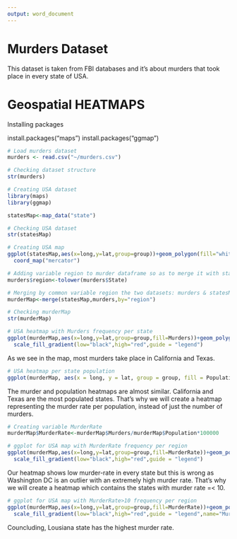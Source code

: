 ---
output: word_document
---

# Murders Dataset

This dataset is taken from FBI databases and it's about murders that took place in every state of USA.

# Geospatial HEATMAPS

Installing packages

install.packages("maps")
install.packages("ggmap")


```{r,fig.width=4,fig.height=3}
# Load murders dataset
murders <- read.csv("~/murders.csv")

# Checking dataset structure
str(murders)

# Creating USA dataset
library(maps)
library(ggmap)

statesMap<-map_data("state")

# Checking USA dataset
str(statesMap)

# Creating USA map
ggplot(statesMap,aes(x=long,y=lat,group=group))+geom_polygon(fill="white",color="black")+
  coord_map("mercator")

# Adding variable region to murder dataframe so as to merge it with statesMap dataframe
murders$region<-tolower(murders$State)

# Merging by common variable region the two datasets: murders & statesMap 
murderMap<-merge(statesMap,murders,by="region")

# Checking murderMap
str(murderMap)

# USA heatmap with Murders frequency per state
ggplot(murderMap,aes(x=long,y=lat,group=group,fill=Murders))+geom_polygon(colour="black")+
  scale_fill_gradient(low="black",high="red",guide = "legend")
```

As we see in the map, most murders take place in California and Texas.

```{r,fig.width=4,fig.height=3}
# USA heatmap per state population
ggplot(murderMap, aes(x = long, y = lat, group = group, fill = Population)) + geom_polygon(colour = "black") +scale_fill_gradient(low = "black", high = "red", guide = "legend")
```

The murder and population heatmaps are almost similar. California and Texas are the most populated states.
That's why we will create a heatmap representing the murder rate per population, instead of just the number of murders.
```{r,fig.width=4,fig.height=3}
# Creating variable MurderRate
murderMap$MurderRate<-murderMap$Murders/murderMap$Population*100000

# ggplot for USA map with MurderRate frequency per region
ggplot(murderMap,aes(x=long,y=lat,group=group,fill=MurderRate))+geom_polygon(colour="black")+
  scale_fill_gradient(low="black",high="red",guide = "legend")
```

Our heatmap shows low murder-rate in every state but this is wrong as Washington DC is an outlier with an extremely high murder rate.
That's why we will create a heatmap which contains the states with murder rate =< 10.

```{r,fig.width=4,fig.height=3}
# ggplot for USA map with MurderRate>10 frequency per region
ggplot(murderMap,aes(x=long,y=lat,group=group,fill=MurderRate))+geom_polygon(colour="black")+
  scale_fill_gradient(low="black",high="red",guide = "legend",name="Murder Rate per 100k",limits=c(0.9,10))
```

Councluding, Lousiana state has the highest murder rate.